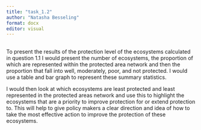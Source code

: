 ```yaml
---
title: "task_1.2"
author: "Natasha Besseling"
format: docx
editor: visual
---
```


## 

To present the results of the protection level of the ecosystems calculated in question 1.1 I would present the number of ecosystems, the proportion of which are represented within the protected area network and then the proportion that fall into well, moderately, poor, and not protected. I would use a table and bar graph to represent these summary statistics.

I would then look at which ecosystems are least protected and least represented in the protected areas network and use this to highlight the ecosystems that are a priority to improve protection for or extend protection to. This will help to give policy makers a clear direction and idea of how to take the most effective action to improve the protection of these ecosystems.

